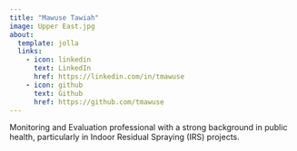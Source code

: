 ```yaml
---
title: "Mawuse Tawiah"
image: Upper East.jpg
about:
  template: jolla
  links:
    - icon: linkedin
      text: LinkedIn
      href: https://linkedin.com/in/tmawuse
    - icon: github
      text: Github
      href: https://github.com/tmawuse
---
```


Monitoring and Evaluation professional with a strong background in public health, particularly in Indoor Residual Spraying (IRS) projects.
